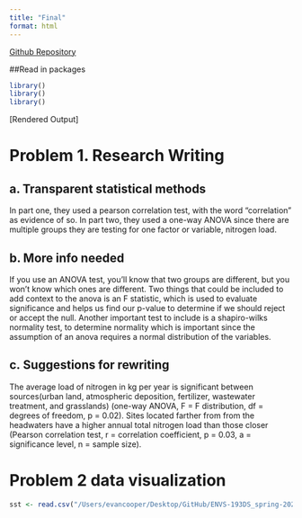 ```yaml
---
title: "Final"
format: html
---
```


[Github Repository](https://github.com/cooperevan/ENVS-193DS_spring-2025_final.git)

##Read in packages

```r
library()
library()
library()
```

\[Rendered Output\]

# Problem 1. Research Writing 

## a. Transparent statistical methods

In part one, they used a pearson correlation test, with the word "correlation" as evidence of so. In part two, they used a one-way ANOVA since there are multiple groups they are testing for one factor or variable, nitrogen load.

## b. More info needed

If you use an ANOVA test, you'll know that two groups are different, but you won't know which ones are different. Two things that could be included to add context to the anova is an F statistic, which is used to evaluate significance and helps us find our p-value to determine if we should reject or accept the null. Another important test to include is a shapiro-wilks normality test, to determine normality which is important since the assumption of an anova requires a normal distribution of the variables.

## **c. Suggestions for rewriting**

The average load of nitrogen in kg per year is significant between sources(urban land, atmospheric deposition, fertilizer, wastewater treatment, and grasslands) (one-way ANOVA, F = F distribution, df = degrees of freedom, p = 0.02). Sites located farther from from the headwaters have a higher annual total nitrogen load than those closer (Pearson correlation test, r = correlation coefficient, p = 0.03, a = significance level, n = sample size).

# Problem 2 data visualization

```r
sst <- read.csv("/Users/evancooper/Desktop/GitHub/ENVS-193DS_spring-2025_final/data/SST_update2023.csv")


```
